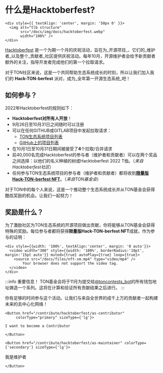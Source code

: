 
# 什么是Hacktoberfest?

```mdx-code-block
<div style={{ textAlign: 'center', margin: '50px 0' }}>
  <img alt="tlb structure"
       src="/docs/img/docs/hacktoberfest.webp"
       width="100%" />
</div>
```

[Hacktoberfest](https://hacktoberfest.digitalocean.com/) 是一个为期一个月的庆祝活动，旨在为_开源项目_、它们的_维护者_以及整个_贡献者_社区提供庆祝活动。每年10月，开源维护者会给予新贡献者额外的关注，指导开发者完成他们的第一个拉取请求。

对于TON社区来说，这是一个共同帮助生态系统成长的时刻，所以让我们加入我们的 **Hack-TON-berfest** 派对，成为_全年第一开源生态系统_吧！

## 如何参与？

2022年Hacktoberfest的规则如下：

- **Hacktoberfest对所有人开放**！
- 9月26日至10月31日之间随时可以注册
- 可以在任何GITHUB或GITLAB项目中发起拉取请求：
  - [TON生态系统项目列表](/hacktonberfest)
  - [GitHub上的项目列表](https://github.com/topics/hacktoberfest)
- 在10月1日至10月31日期间被接受了**4**个拉取/合并请求
- 前40,000名完成Hacktoberfest的参与者（维护者和贡献者）可以在两个奖品之间选择：以他们的名义种植的树或Hacktoberfest 2022 T恤。（_来自Hacktoberfest社区_）
- 任何参与TON生态系统项目的参与者（维护者和贡献者）都将收到[**限量版Hack-TON-berfest NFT**](#what-the-rewards)。（_来自TON基金会_）

对于TON中的每个人来说，这是一个推动整个生态系统成长并从TON基金会获得酷炫奖励的机会。让我们一起努力！

## 奖励是什么？

为了激励社区为TON生态系统的开源项目做出贡献，你将能够从TON基金会获得特殊的奖励。每位参与者都将获得**限量版Hack-TON-berfest NFT**成就，作为参与的证明：

```mdx-code-block
<div style={{width: '100%', textAlign:'center', margin: '0 auto'}}>
  <video width="300" style={{width: '100%', borderRadius:'10pt', margin:'15pt auto'}} muted={true} autoPlay={true} loop={true}>
    <source src="/docs/files/nft-sm.mp4" type="video/mp4" />
        Your browser does not support the video tag.
  </video>
</div>
```

:::info 重要信息！
TON基金会将于11月为提交给[@toncontests_bot](https://t.me/toncontests_bot)的所有钱包地址铸造一个系列。这将在计算和验证所有贡献结果之后进行。
:::

你有足够的时间参与这个活动。让我们与来自全世界的成千上万的贡献者一起构建未来的去中心化网络！

```mdx-code-block
<Button href="/contribute/hacktoberfest/as-contributor"
     colorType="primary" sizeType={'lg'}>
```

```
I want to become a Contributor
```

```mdx-code-block
</Button>
```

```mdx-code-block
<Button href="/contribute/hacktoberfest/as-maintainer" colorType={'secondary'} sizeType={'lg'}>
```

我是维护者

```mdx-code-block
</Button>
```
